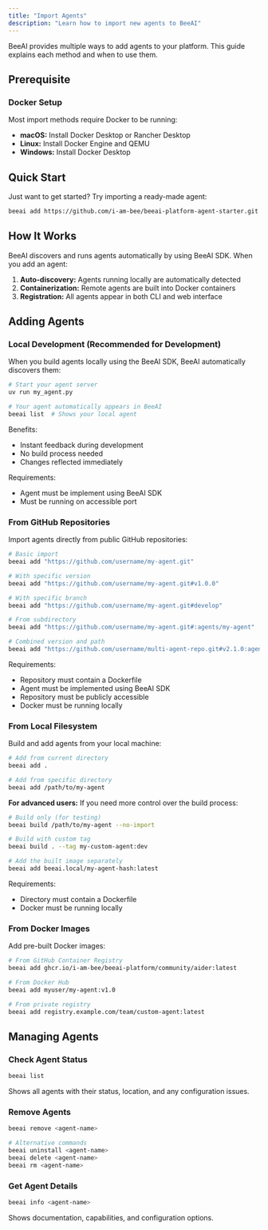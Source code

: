 ```yaml
---
title: "Import Agents"
description: "Learn how to import new agents to BeeAI"
---
```


BeeAI provides multiple ways to add agents to your platform. This guide explains each method and when to use them.

## Prerequisite

### Docker Setup

Most import methods require Docker to be running:
- **macOS:** Install Docker Desktop or Rancher Desktop
- **Linux:** Install Docker Engine and QEMU
- **Windows:** Install Docker Desktop

## Quick Start

Just want to get started? Try importing a ready-made agent:

```bash
beeai add https://github.com/i-am-bee/beeai-platform-agent-starter.git
```

## How It Works

BeeAI discovers and runs agents automatically by using BeeAI SDK. When you add an agent:
1. **Auto-discovery:** Agents running locally are automatically detected
2. **Containerization:** Remote agents are built into Docker containers
3. **Registration:** All agents appear in both CLI and web interface

## Adding Agents

### Local Development (Recommended for Development)

When you build agents locally using the BeeAI SDK, BeeAI automatically discovers them:

```bash
# Start your agent server
uv run my_agent.py

# Your agent automatically appears in BeeAI
beeai list  # Shows your local agent
```

Benefits:
- Instant feedback during development
- No build process needed
- Changes reflected immediately

Requirements:
- Agent must be implement using BeeAI SDK
- Must be running on accessible port

### From GitHub Repositories

Import agents directly from public GitHub repositories:

```bash
# Basic import
beeai add "https://github.com/username/my-agent.git"

# With specific version
beeai add "https://github.com/username/my-agent.git#v1.0.0"

# With specific branch
beeai add "https://github.com/username/my-agent.git#develop"

# From subdirectory
beeai add "https://github.com/username/my-agent.git#:agents/my-agent"

# Combined version and path
beeai add "https://github.com/username/multi-agent-repo.git#v2.1.0:agents/specialized-agent"
```

Requirements:
- Repository must contain a Dockerfile
- Agent must be implemented using BeeAI SDK
- Repository must be publicly accessible
- Docker must be running locally

### From Local Filesystem

Build and add agents from your local machine:

```bash
# Add from current directory
beeai add .

# Add from specific directory
beeai add /path/to/my-agent
```

**For advanced users:** If you need more control over the build process:

```bash
# Build only (for testing)
beeai build /path/to/my-agent --no-import

# Build with custom tag
beeai build . --tag my-custom-agent:dev

# Add the built image separately
beeai add beeai.local/my-agent-hash:latest
```

Requirements:
- Directory must contain a Dockerfile
- Docker must be running locally

### From Docker Images

Add pre-built Docker images:

```bash
# From GitHub Container Registry
beeai add ghcr.io/i-am-bee/beeai-platform/community/aider:latest

# From Docker Hub
beeai add myuser/my-agent:v1.0

# From private registry
beeai add registry.example.com/team/custom-agent:latest
```

## Managing Agents

### Check Agent Status

```bash
beeai list
```

Shows all agents with their status, location, and any configuration issues.

### Remove Agents

```bash
beeai remove <agent-name>

# Alternative commands
beeai uninstall <agent-name>
beeai delete <agent-name>
beeai rm <agent-name>
```

### Get Agent Details

```bash
beeai info <agent-name>
```

Shows documentation, capabilities, and configuration options.
